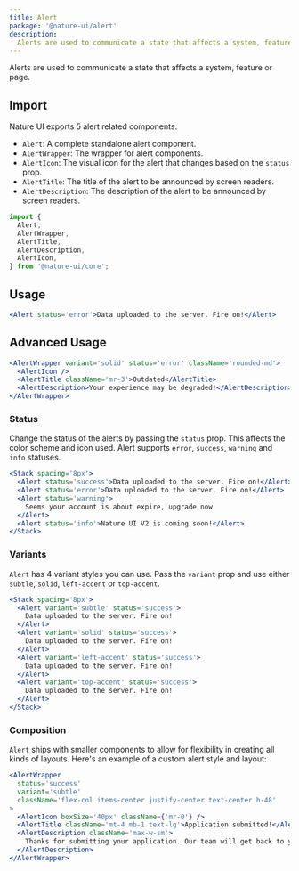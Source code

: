 ```yaml
---
title: Alert
package: '@nature-ui/alert'
description:
  Alerts are used to communicate a state that affects a system, feature or page.
---
```


Alerts are used to communicate a state that affects a system, feature or page.

## Import

Nature UI exports 5 alert related components.

- `Alert`: A complete standalone alert component.
- `AlertWrapper`: The wrapper for alert components.
- `AlertIcon`: The visual icon for the alert that changes based on the `status`
  prop.
- `AlertTitle`: The title of the alert to be announced by screen readers.
- `AlertDescription`: The description of the alert to be announced by screen
  readers.

```js
import {
  Alert,
  AlertWrapper,
  AlertTitle,
  AlertDescription,
  AlertIcon,
} from '@nature-ui/core';
```

## Usage

```jsx
<Alert status='error'>Data uploaded to the server. Fire on!</Alert>
```

## Advanced Usage

```jsx
<AlertWrapper variant='solid' status='error' className='rounded-md'>
  <AlertIcon />
  <AlertTitle className='mr-3'>Outdated</AlertTitle>
  <AlertDescription>Your experience may be degraded!</AlertDescription>
</AlertWrapper>
```

### Status

Change the status of the alerts by passing the `status` prop. This affects the
color scheme and icon used. Alert supports `error`, `success`, `warning` and
`info` statuses.

```jsx
<Stack spacing='8px'>
  <Alert status='success'>Data uploaded to the server. Fire on!</Alert>
  <Alert status='error'>Data uploaded to the server. Fire on!</Alert>
  <Alert status='warning'>
    Seems your account is about expire, upgrade now
  </Alert>
  <Alert status='info'>Nature UI V2 is coming soon!</Alert>
</Stack>
```

### Variants

`Alert` has 4 variant styles you can use. Pass the `variant` prop and use either
`subtle`, `solid`, `left-accent` or `top-accent`.

```jsx
<Stack spacing='8px'>
  <Alert variant='subtle' status='success'>
    Data uploaded to the server. Fire on!
  </Alert>
  <Alert variant='solid' status='success'>
    Data uploaded to the server. Fire on!
  </Alert>
  <Alert variant='left-accent' status='success'>
    Data uploaded to the server. Fire on!
  </Alert>
  <Alert variant='top-accent' status='success'>
    Data uploaded to the server. Fire on!
  </Alert>
</Stack>
```

### Composition

`Alert` ships with smaller components to allow for flexibility in creating all
kinds of layouts. Here's an example of a custom alert style and layout:

```jsx
<AlertWrapper
  status='success'
  variant='subtle'
  className='flex-col items-center justify-center text-center h-48'
>
  <AlertIcon boxSize='40px' className={'mr-0'} />
  <AlertTitle className='mt-4 mb-1 text-lg'>Application submitted!</AlertTitle>
  <AlertDescription className='max-w-sm'>
    Thanks for submitting your application. Our team will get back to you soon.
  </AlertDescription>
</AlertWrapper>
```
